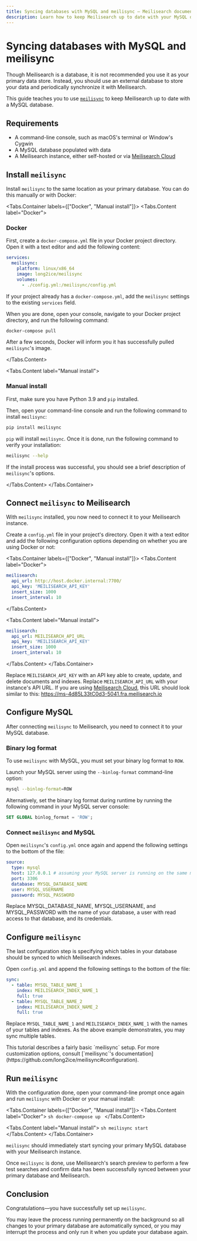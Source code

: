 ```yaml
---
title: Syncing databases with MySQL and meilisync — Meilisearch documentation
description: Learn how to keep Meilisearch up to date with your MySQL database.
---
```


# Syncing databases with MySQL and meilisync

Though Meilisearch is a database, it is not recommended you use it as your primary data store. Instead, you should use an external database to store your data and periodically synchronize it with Meilisearch.

This guide teaches you to use [`meilisync`](https://github.com/long2ice/meilisync) to keep Meilisearch up to date with a MySQL database.

## Requirements

- A command-line console, such as macOS's terminal or Window's Cygwin
- A MySQL database populated with data
- A Meilisearch instance, either self-hosted or via [Meilisearch Cloud](https://cloud.meilisearch.com?utm_campaign=oss&utm_source=docs&utm_medium=meilisync)

## Install `meilisync`

Install `meilisync` to the same location as your primary database. You can do this manually or with Docker:

<Tabs.Container labels={["Docker", "Manual install"]}>
<Tabs.Content label="Docker">
### Docker

First, create a `docker-compose.yml` file in your Docker project directory. Open it with a text editor and add the following content:

```yaml
services:
  meilisync:
    platform: linux/x86_64
    image: long2ice/meilisync
    volumes:
      - ./config.yml:/meilisync/config.yml
```

If your project already has a `docker-compose.yml`, add the `meilisync` settings to the existing `services` field.

When you are done, open your console, navigate to your Docker project directory, and run the following command:

```sh
docker-compose pull
```

After a few seconds, Docker will inform you it has successfully pulled `meilisync`'s image.

</Tabs.Content>

<Tabs.Content label="Manual install">
### Manual install

First, make sure you have Python 3.9 and `pip` installed.

Then, open your command-line console and run the following command to install `meilisync`:

```sh
pip install meilisync
```

`pip` will install `meilisync`. Once it is done, run the following command to verify your installation:

```sh
meilisync --help
```

If the install process was successful, you should see a brief description of `meilisync`'s options.

</Tabs.Content>
</Tabs.Container>

## Connect `meilisync` to Meilisearch

With `meilisync` installed, you now need to connect it to your Meilisearch instance.

Create a `config.yml` file in your project's directory. Open it with a text editor and add the following configuration options depending on whether you are using Docker or not:

<Tabs.Container labels={["Docker", "Manual install"]}>
<Tabs.Content label="Docker">
```yaml
meilisearch:
  api_url: http://host.docker.internal:7700/
  api_key: 'MEILISEARCH_API_KEY'
  insert_size: 1000
  insert_interval: 10
```
</Tabs.Content>

<Tabs.Content label="Manual install">
```yaml
meilisearch:
  api_url: MEILISEARCH_API_URL
  api_key: 'MEILISEARCH_API_KEY'
  insert_size: 1000
  insert_interval: 10
```
</Tabs.Content>
</Tabs.Container>

Replace `MEILISEARCH_API_KEY` with an API key able to create, update, and delete documents and indexes. Replace `MEILISEARCH_API_URL` with your instance's API URL. If you are using [Meilisearch Cloud](https://cloud.meilisearch.com?utm_campaign=oss&utm_source=docs&utm_medium=meilisync), this URL should look similar to this: https://ms-4d85L33tC0d3-5041.fra.meilisearch.io

## Configure MySQL

After connecting `meilisync` to Meilisearch, you need to connect it to your MySQL database.

### Binary log format

To use `meilisync` with MySQL, you must set your binary log format to `ROW`.

Launch your MySQL server using the `--binlog-format` command-line option:

```sh
mysql --binlog-format=ROW
```

Alternatively, set the binary log format during runtime by running the following command in your MySQL server console:

```sql
SET GLOBAL binlog_format = 'ROW';
```

### Connect `meilisync` and MySQL

Open `meilisync`'s `config.yml` once again and append the following settings to the bottom of the file:

```yaml
source:
  type: mysql
  host: 127.0.0.1 # assuming your MySQL server is running on the same machine as `meilisync`
  port: 3306
  database: MYSQL_DATABASE_NAME
  user: MYSQL_USERNAME
  password: MYSQL_PASSWORD
```

Replace MYSQL_DATABASE_NAME, MYSQL_USERNAME, and MYSQL_PASSWORD with the name of your database, a user with read access to that database, and its credentials.

## Configure `meilisync`

The last configuration step is specifying which tables in your database should be synced to which Meilisearch indexes.

Open `config.yml` and append the following settings to the bottom of the file:

```yaml
sync:
  - table: MYSQL_TABLE_NAME_1
    index: MEILISEARCH_INDEX_NAME_1
    full: true
  - table: MYSQL_TABLE_NAME_2
    index: MEILISEARCH_INDEX_NAME_2
    full: true
```

Replace `MYSQL_TABLE_NAME_1` and `MEILISEARCH_INDEX_NAME_1` with the names of your tables and indexes. As the above example demonstrates, you may sync multiple tables.

<Capsule intent="tip" title="Customizing `meilisync`">
This tutorial describes a fairly basic `meilisync` setup. For more customization options, consult [`meilisync`'s documentation](https://github.com/long2ice/meilisync#configuration).
</Capsule>

## Run `meilisync`

With the configuration done, open your command-line prompt once again and run `meilisync` with Docker or your manual install:

<Tabs.Container labels={["Docker", "Manual install"]}>
  <Tabs.Content label="Docker">
    ```sh
    docker-compose up
    ```
  </Tabs.Content>

  <Tabs.Content label="Manual install">
    ```sh
    meilisync start
    ```
  </Tabs.Content>
</Tabs.Container>

`meilisync` should immediately start syncing your primary MySQL database with your Meilisearch instance.

Once `meilisync` is done, use Meilisearch's search preview to perform a few test searches and confirm data has been successfully synced between your primary database and Meilisearch.

## Conclusion

Congratulations—you have successfully set up `meilisync`.

You may leave the process running permanently on the background so all changes to your primary database are automatically synced, or you may interrupt the process and only run it when you update your database again.
